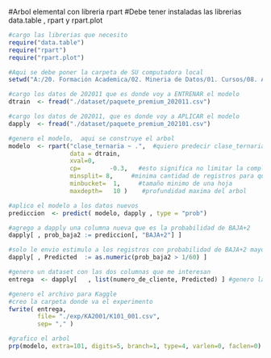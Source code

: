 #Arbol elemental con libreria  rpart
#Debe tener instaladas las librerias  data.table  ,  rpart   y rpart.plot

```r
#cargo las librerias que necesito
require("data.table")
require("rpart")
require("rpart.plot")
```

```r
#Aqui se debe poner la carpeta de SU computadora local
setwd("A:/20. Formación Academica/02. Mineria de Datos/01. Cursos/08. Aplicaciones de Minería de Datos a Economía y Finanzas/MMD_Curso8_Labo")  #Establezco el Working Directory

#cargo los datos de 202011 que es donde voy a ENTRENAR el modelo
dtrain  <- fread("./dataset/paquete_premium_202011.csv")

#cargo los datos de 202011, que es donde voy a APLICAR el modelo
dapply  <- fread("./dataset/paquete_premium_202101.csv")
```

```r
#genero el modelo,  aqui se construye el arbol
modelo  <- rpart("clase_ternaria ~ .",  #quiero predecir clase_ternaria a partir de el resto de las variables
                 data = dtrain,
                 xval=0,
                 cp=        -0.3,   #esto significa no limitar la complejidad de los splits
                 minsplit= 8,     #minima cantidad de registros para que se haga el split
                 minbucket=  1,     #tamaño minimo de una hoja
                 maxdepth=   10 )    #profundidad maxima del arbol

#aplico el modelo a los datos nuevos
prediccion  <- predict( modelo, dapply , type = "prob")

#agrego a dapply una columna nueva que es la probabilidad de BAJA+2
dapply[ , prob_baja2 := prediccion[, "BAJA+2"] ]

#solo le envio estimulo a los registros con probabilidad de BAJA+2 mayor  a  1/60
dapply[ , Predicted  := as.numeric(prob_baja2 > 1/60) ]

#genero un dataset con las dos columnas que me interesan
entrega  <- dapply[   , list(numero_de_cliente, Predicted) ] #genero la salida

#genero el archivo para Kaggle
#creo la carpeta donde va el experimento
fwrite( entrega, 
        file= "./exp/KA2001/K101_001.csv", 
        sep= "," )
```


```r
#grafico el arbol
prp(modelo, extra=101, digits=5, branch=1, type=4, varlen=0, faclen=0)
```